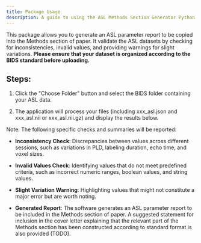 ```yaml
---
title: Package Usage
description: A guide to using the ASL Methods Section Generator Python package
---
```


This package allows you to generate an ASL parameter report to be copied into the Methods section of paper.
It validate the ASL datasets by checking for inconsistencies, invalid values, and providing warnings for
slight variations. **Please ensure that your dataset is organized according to the BIDS standard before uploading.**


## Steps:

1. Click the "Choose Folder" button and select the BIDS folder containing your ASL data.

2. The application will process your files (including xxx_asl.json and xxx_asl.nii or xxx_asl.nii.gz) and display the results below.


Note: The following specific checks and summaries will be reported:

- **Inconsistency Check**: Discrepancies between values across different sessions, such as variations in PLD, labeling duration, echo time, and voxel sizes.

- **Invalid Values Check**: Identifying values that do not meet predefined criteria, such as incorrect numeric ranges, boolean values, and string values.

- **Slight Variation Warning**: Highlighting values that might not constitute a major error but are worth noting.

- **Generated Report**: The software generates an ASL parameter report to be included in the Methods section of paper. A suggested statement for inclusion in the cover letter explaining that the relevant part of the Methods section has been constructed according to standard format is also provided (TODO).


